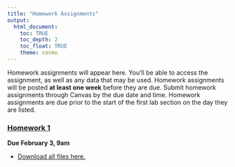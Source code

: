 ```yaml
---
title: "Homework Assignments"
output: 
  html_document:
    toc: TRUE
    toc_depth: 2
    toc_float: TRUE
    theme: cosmo
---
```


Homework assignments will appear here. You'll be able to access the assignment, as well as any data that may be used. Homework assignments will be posted **at least one week** before they are due. Submit homework assignments through Canvas by the due date and time. Homework assignments are due prior to the start of the first lab section on the day they are listed. 

### [**Homework 1**](homework/homework-1.html)

**Due February 3, 9am**

- [Download all files here.](homework/homework-1.zip)


<!-- ### [**Homework 2**](homework/homework-2.html) -->

<!-- **Due February 27, 9am** -->

<!-- - [Download all files here.](homework/homework-2.zip) -->

<!-- ### [**Homework 3**](homework/homework-3.html) -->

<!-- **Due March 17, 9am** -->

<!-- - [Download all files here.](homework/homework-3.zip) -->

